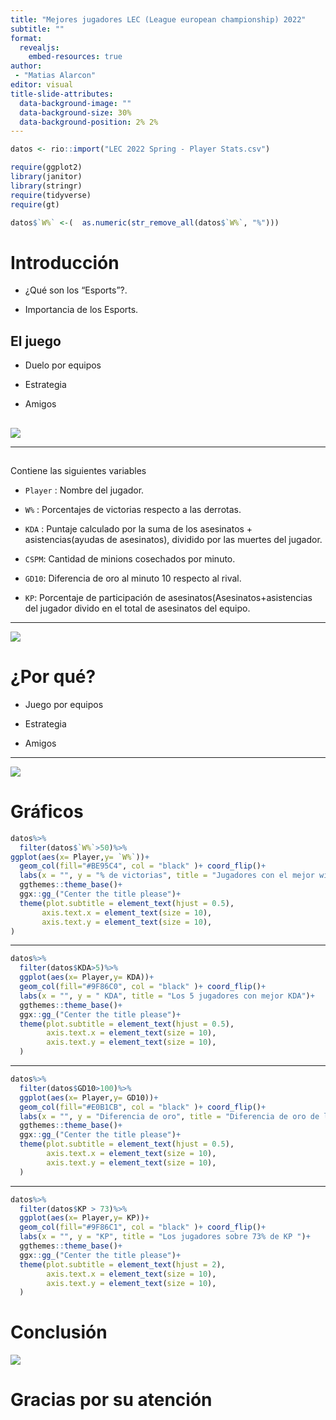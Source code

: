 ```yaml
---
title: "Mejores jugadores LEC (League european championship) 2022"
subtitle: ""
format: 
  revealjs:
    embed-resources: true
author: 
 - "Matias Alarcon" 
editor: visual
title-slide-attributes: 
  data-background-image: ""
  data-background-size: 30%
  data-background-position: 2% 2%
---
```


```r
datos <- rio::import("LEC 2022 Spring - Player Stats.csv")

require(ggplot2)
library(janitor)
library(stringr)
require(tidyverse)
require(gt)

datos$`W%` <-(  as.numeric(str_remove_all(datos$`W%`, "%"))) 
```

# Introducción

::: {.incremental .semi-fade-out}
-   ¿Qué son los "Esports"?.

-   Importancia de los Esports.
:::

##  {.vertical-align}

## El juego

::: {.incremental .semi-fade-out}
-   Duelo por equipos

-   Estrategia

-   Amigos
:::

##  {.vertical-align}

![](images/lol.png)

------------------------------------------------------------------------

##  {.smaller}

Contiene las siguientes variables

::: {.incremental .semi-fade-out}
-   `Player` : Nombre del jugador.

-   `W%` : Porcentajes de victorias respecto a las derrotas.

-   `KDA` : Puntaje calculado por la suma de los asesinatos + asistencias(ayudas de asesinatos), dividido por las muertes del jugador.

-   `CSPM`: Cantidad de minions cosechados por minuto.

-   `GD10`: Diferencia de oro al minuto 10 respecto al rival.

-   `KP`: Porcentaje de participación de asesinatos(Asesinatos+asistencias del jugador divido en el total de asesinatos del equipo.
:::

------------------------------------------------------------------------

![](images/faker.png){fig-align="center"}

# ¿Por qué?

::: {.incremental .semi-fade-out}
-   Juego por equipos

-   Estrategia

-   Amigos
:::

------------------------------------------------------------------------

![](images/yo.jpg){fig-align="center"}

# Gráficos

```r
datos%>%
  filter(datos$`W%`>50)%>%
ggplot(aes(x= Player,y= `W%`))+
  geom_col(fill="#BE95C4", col = "black" )+ coord_flip()+
  labs(x = "", y = "% de victorias", title = "Jugadores con el mejor winratio")+
  ggthemes::theme_base()+
  ggx::gg_("Center the title please")+
  theme(plot.subtitle = element_text(hjust = 0.5), 
       axis.text.x = element_text(size = 10),
       axis.text.y = element_text(size = 10),
)

```

------------------------------------------------------------------------

```r
datos%>%
  filter(datos$KDA>5)%>%
  ggplot(aes(x= Player,y= KDA))+
  geom_col(fill="#9F86C0", col = "black" )+ coord_flip()+
  labs(x = "", y = " KDA", title = "Los 5 jugadores con mejor KDA")+
  ggthemes::theme_base()+
  ggx::gg_("Center the title please")+
  theme(plot.subtitle = element_text(hjust = 0.5), 
        axis.text.x = element_text(size = 10),
        axis.text.y = element_text(size = 10),
  )
```

------------------------------------------------------------------------

```r
datos%>%
  filter(datos$GD10>100)%>%
  ggplot(aes(x= Player,y= GD10))+
  geom_col(fill="#E0B1CB", col = "black" )+ coord_flip()+
  labs(x = "", y = "Diferencia de oro", title = "Diferencia de oro de los jugadores",subtitle = "Al minuto 10")+
  ggthemes::theme_base()+
  ggx::gg_("Center the title please")+
  theme(plot.subtitle = element_text(hjust = 0.5), 
        axis.text.x = element_text(size = 10),
        axis.text.y = element_text(size = 10),
  )

```

------------------------------------------------------------------------

```r
datos%>%
  filter(datos$KP > 73)%>%
  ggplot(aes(x= Player,y= KP))+
  geom_col(fill="#9F86C1", col = "black" )+ coord_flip()+
  labs(x = "", y = "KP", title = "Los jugadores sobre 73% de KP ")+
  ggthemes::theme_base()+
  ggx::gg_("Center the title please")+
  theme(plot.subtitle = element_text(hjust = 2), 
        axis.text.x = element_text(size = 10),
        axis.text.y = element_text(size = 10),
  )

```

# Conclusión

![](images/FNC_UPSET_L.png){fig-align="center"}

# Gracias por su atención
